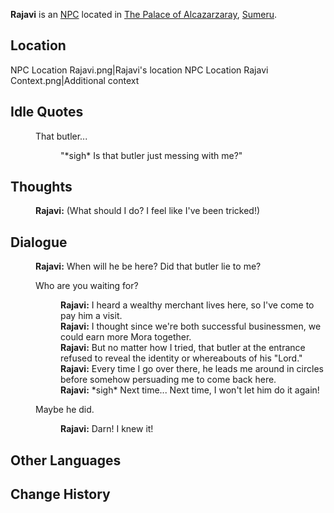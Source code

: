 {{Character Infobox
|type             = NPC
|image            = NPC Rajavi.png
|region           = Sumeru
|affiliation      = 
|title            = Merchant

|ancestry         = <!-- Clan/family -->
|father           = 
|mother           = 
|spouse           = 
|sibling          = 
|child            = 
|relative         = 

|voiceEN          = 
|voiceCN          = 
|voiceJP          = 
}}
'''Rajavi''' is an [[NPC]] located in [[The Palace of Alcazarzaray]], [[Sumeru]].

==Location==
<gallery>
NPC Location Rajavi.png|Rajavi's location
NPC Location Rajavi Context.png|Additional context
</gallery>
<!--
==Profile==
<!~~ Detailed story/lore information goes here. ~~>
''(To be added.)''

===Personality===
''(To be added.)''

===Appearance===
<!~~ Keep appearance section short and concise. Limit to 2 paragraphs with 3-4 sentences each. ~~>
''(To be added.)''

==Quests and Events==
{{Quests and Events}}
-->
==Idle Quotes==
{{Dialogue start}}
: {{DIcon|Idle}} That butler...
:: {{A|VO Rajavi 01.ogg}} "*sigh* Is that butler just messing with me?"
{{Dialogue end}}

==Thoughts==
{{All Schemes to Know Explanation|name=Rajavi}}
{{Dialogue start}}
:{{A|VO Rajavi All Schemes to Know 01.ogg}} '''Rajavi:''' (What should I do? I feel like I've been tricked!)
{{Dialogue end}}

==Dialogue==
{{Dialogue start}}
:'''Rajavi:''' When will he be here? Did that butler lie to me?
:{{DIcon}} Who are you waiting for?
::'''Rajavi:''' I heard a wealthy merchant lives here, so I've come to pay him a visit.
::'''Rajavi:''' I thought since we're both successful businessmen, we could earn more Mora together.
::'''Rajavi:''' But no matter how I tried, that butler at the entrance refused to reveal the identity or whereabouts of his "Lord."
::'''Rajavi:''' Every time I go over there, he leads me around in circles before somehow persuading me to come back here.
::'''Rajavi:''' *sigh* Next time... Next time, I won't let him do it again!
:{{DIcon}} Maybe he did.
::'''Rajavi:''' Darn! I knew it!
{{Dialogue end}}
<!--
==Event Dialogue==
===Event Name===
{{Dialogue start}}
:'''{{subst:PAGENAME}}:'''
{{Dialogue end}}

==Trivia==
* 
-->

==Other Languages==
{{Other Languages
|default_hidden = 1
|en      = Rajavi
|zhs     = 拉贾维
|zhs_rm  = Lājiǎwéi
|zht     = 拉賈維
|zht_rm  = Lājiǎwéi
|ja      = ラジャヴィ
|ja_rm   = Rajavi
|ko      = 라자비
|ko_rm   = Rajabi
|es      = Rajavi
|fr      = Rajavi
|ru      = Раджави
|th      = Rajavi
|vi      = Rajavi
|de      = Rajavi
|id      = Rajavi
|pt      = Rajavi
|tr      = Rajavi
|it      = Rajavi
}}

==Change History==
{{Change History|3.0}}
<!--
==References==
{{Reflist}}
-->